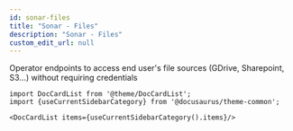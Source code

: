 ```yaml
---
id: sonar-files
title: "Sonar - Files"
description: "Sonar - Files"
custom_edit_url: null
---
```




Operator endpoints to access end user's file sources (GDrive, Sharepoint, S3...) without requiring credentials



```mdx-code-block
import DocCardList from '@theme/DocCardList';
import {useCurrentSidebarCategory} from '@docusaurus/theme-common';

<DocCardList items={useCurrentSidebarCategory().items}/>
```
      